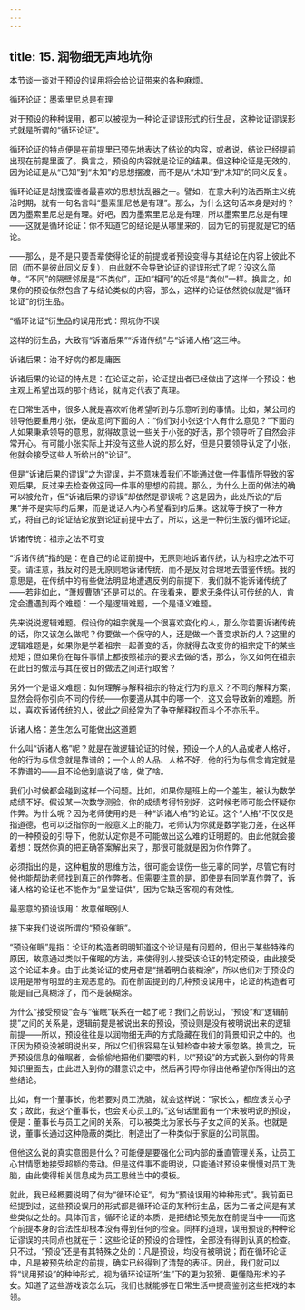 ```yaml
---
---
---
```

title: 15. 润物细无声地坑你
---




本节谈一谈对于预设的误用将会给论证带来的各种麻烦。





循环论证：墨索里尼总是有理


对于预设的种种误用，都可以被视为一种论证谬误形式的衍生品，这种论证谬误形式就是所谓的“循环论证”。

循环论证的特点便是在前提里已预先地表达了结论的内容，或者说，结论已经提前出现在前提里面了。换言之，预设的内容就是论证的结果。但这种论证是无效的，因为论证是从“已知”到“未知”的思想摆渡，而不是从“未知”到“未知”的同义反复。

循环论证是胡搅蛮缠者最喜欢的思想扰乱器之一。譬如，在意大利的法西斯主义统治时期，就有一句名言叫“墨索里尼总是有理”。那么，为什么这句话本身是对的？因为墨索里尼总是有理。好吧，因为墨索里尼总是有理，所以墨索里尼总是有理——这就是循环论证：你不知道它的结论是从哪里来的，因为它的前提就是它的结论。

——那么，是不是只要吾辈使得论证的前提或者预设变得与其结论在内容上彼此不同（而不是彼此同义反复），由此就不会导致论证的谬误形式了呢？没这么简单。“不同”的隔壁邻居是“不类似”，正如“相同”的近邻是“类似”一样。换言之，如果你的预设依然包含了与结论类似的内容，那么，这样的论证依然貌似就是“循环论证”的衍生品。





“循环论证”衍生品的误用形式：照坑你不误


这样的衍生品，大致有“诉诸后果”“诉诸传统”与“诉诸人格”这三种。


诉诸后果：治不好病的都是庸医

诉诸后果的论证的特点是：在论证之前，论证提出者已经做出了这样一个预设：他主观上希望出现的那个结论，就肯定代表了真理。

在日常生活中，很多人就是喜欢听他希望听到与乐意听到的事情。比如，某公司的领导他要重用小张，便故意问下面的人：“你们对小张这个人有什么意见？”下面的人如果秉承领导的意思，就得故意说一些关于小张的好话，那个领导听了自然会非常开心。有可能小张实际上并没有这些人说的那么好，但是只要领导认定了小张，他就会接受这些人所给出的“论证”。

但是“诉诸后果的谬误”之为谬误，并不意味着我们不能通过做一件事情所导致的客观后果，反过来去检查做这同一件事的思想的前提。那么，为什么上面的做法的确可以被允许，但“诉诸后果的谬误”却依然是谬误呢？这是因为，此处所说的“后果”并不是实际的后果，而是说话人内心希望看到的后果。这就等于换了一种方式，将自己的论证结论放到论证前提中去了。所以，这是一种衍生版的循环论证。


诉诸传统：祖宗之法不可变

“诉诸传统”指的是：在自己的论证前提中，无原则地诉诸传统，认为祖宗之法不可变。请注意，我反对的是无原则地诉诸传统，而不是反对合理地去借鉴传统。我的意思是，在传统中的有些做法明显地遭遇反例的前提下，我们就不能诉诸传统了——若非如此，“萧规曹随”还是可以的。在我看来，要求无条件认可传统的人，肯定会遭遇到两个难题：一个是逻辑难题，一个是语义难题。

先来说说逻辑难题。假设你的祖宗就是一个很喜欢变化的人，那么你若要诉诸传统的话，你又该怎么做呢？你要做一个保守的人，还是做一个善变求新的人？这里的逻辑难题是，如果你是学着祖宗一起善变的话，你就得去改变你的祖宗定下的某些规矩；但如果你在每件事情上都按照祖宗的要求去做的话，那么，你又如何在祖宗在此日的做法与其在彼日的做法之间进行取舍？

另外一个是语义难题：如何理解与解释祖宗的特定行为的意义？不同的解释方案，显然会将你引向不同的传统——你要遵从其中的哪一个，这又会导致新的难题。所以，喜欢诉诸传统的人，彼此之间经常为了争夺解释权而斗个不亦乐乎。


诉诸人格：差生怎么可能做出这道题

什么叫“诉诸人格”呢？就是在做逻辑论证的时候，预设一个人的人品或者人格好，他的行为与信念就是靠谱的；一个人的人品、人格不好，他的行为与信念肯定就是不靠谱的——且不论他到底说了啥，做了啥。

我们小时候都会碰到这样一个问题。比如，如果你是班上的一个差生，被认为数学成绩不好。假设某一次数学测验，你的成绩考得特别好，这时候老师可能会怀疑你作弊。为什么呢？因为老师使用的是一种“诉诸人格”的论证。这个“人格”不仅仅是指道德，也可以泛指你的一般意义上的能力。老师认为你就是数学能力差，在这样的一种预设的引导下，他就认定你是不可能做出这么难的证明题的。由此他就会接着想：既然你真的把正确答案解出来了，那很可能就是因为你作弊了。

必须指出的是，这种粗放的思维方法，很可能会误伤一些无辜的同学，尽管它有时候也能帮助老师找到真正的作弊者。但需要注意的是，即使是有同学真作弊了，诉诸人格的论证也不能作为“呈堂证供”，因为它缺乏客观的有效性。





最恶意的预设误用：故意催眠别人


接下来我们说说所谓的“预设催眠”。

“预设催眠”是指：论证的构造者明明知道这个论证是有问题的，但出于某些特殊的原因，故意通过类似于催眠的方法，来使得别人接受该论证的特定预设，由此接受这个论证本身。由于此类论证的使用者是“揣着明白装糊涂”，所以他们对于预设的误用是带有明显的主观恶意的。而在前面提到的几种预设误用中，论证的构造者可能是自己真糊涂了，而不是装糊涂。

为什么“接受预设”会与“催眠”联系在一起了呢？我们之前说过，“预设”和“逻辑前提”之间的关系是，逻辑前提是被说出来的预设，预设则是没有被明说出来的逻辑前提——所以，预设往往是以润物细无声的方式隐藏在我们的背景知识之中的。也正因为预设没被明说出来，所以它们很容易在认知检查中被大家忽略。换言之，玩弄预设信息的催眠者，会偷偷地把他们要喂的料，以“预设”的方式嵌入到你的背景知识里面去，由此进入到你的潜意识之中，然后再引导你得出他希望你所得出的这些结论。

比如，有一个董事长，他若要对员工洗脑，就会这样说：“家长么，都应该关心子女；故此，我这个董事长，也会关心员工的。”这句话里面有一个未被明说的预设，便是：董事长与员工之间的关系，可以被类比为家长与子女之间的关系。也就是说，董事长通过这种隐蔽的类比，制造出了一种类似于家庭的公司氛围。

但他这么说的真实意图是什么？可能便是要强化公司内部的垂直管理关系，让员工心甘情愿地接受超额的劳动。但是这件事不能明说，只能通过预设来慢慢对员工洗脑，由此使得相关信息成为员工思维当中的模板。

就此，我已经概要说明了何为“循环论证”，何为“预设误用的种种形式”。我前面已经提到过，这些预设误用的形式都是循环论证的某种衍生品，因为二者之间是有某些类似之处的。具体而言，循环论证的本质，是把结论预先放在前提当中——而这个前提本身的合法性却根本没有得到任何的检查。同样的道理，误用预设的种种论证谬误的共同点也就在于：这些论证的预设的合理性，全部没有得到认真的检查。只不过，“预设”还是有其特殊之处的：凡是预设，均没有被明说；而在循环论证中，凡是被预先给定的前提，确实已经得到了清楚的表征。因此，我们就可以将“误用预设”的种种形式，视为循环论证所“生”下的更为狡猾、更懂隐形术的子女。知道了这些游戏该怎么玩，我们也就能够在日常生活中提高鉴别这些把戏的本领。